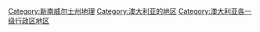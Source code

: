 {{Commons cat|Regions of New South Wales}}

[[Category:新南威尔士州地理|Category:新南威尔士州地理]]
[[Category:澳大利亚的地区|Category:澳大利亚的地区]]
[[Category:澳大利亚各一级行政区地区|Category:澳大利亚各一级行政区地区]]